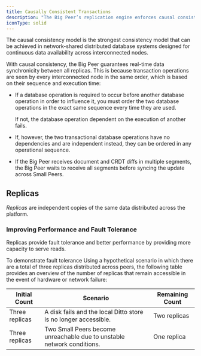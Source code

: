 ```yaml
---
title: Causally Consistent Transactions
description: "The Big Peer’s replication engine enforces causal consistency. "
iconType: solid
---
```


The causal consistency model is the strongest consistency model that can be achieved in network-shared distributed database systems designed for continuous data availability across interconnected nodes. 

With causal consistency, the Big Peer guarantees real-time data synchronicity between all replicas. This is because transaction operations are seen by every interconnected node in the same order, which is based on their sequence and execution time:

- If a database operation is required to occur before another database operation in order to influence it, you must order the two database operations in the exact same sequence every time they are used.

  If not, the database operation dependent on the execution of another fails.

- If, however, the two transactional database operations have no dependencies and are independent instead, they can be ordered in any operational sequence.

- If the Big Peer receives document and CRDT diffs in multiple segments, the Big Peer waits to receive all segments before syncing the update across Small Peers.

## Replicas

*Replicas* are independent copies of the same data distributed across the platform.

### Improving Performance and Fault Tolerance

Replicas provide fault tolerance and better performance by providing more capacity to serve reads.

To demonstrate fault tolerance Using a hypothetical scenario in which there are a total of three replicas distributed across peers, the following table provides an overview of the number of replicas that remain accessible in the event of hardware or network failure:

| **Initial Count** | **Scenario**                                                           | **Remaining Count** |
| ----------------- | ---------------------------------------------------------------------- | ------------------- |
| Three replicas    | A disk fails and the local Ditto store is no longer accessible.        | Two replicas        |
| Three replicas    | Two Small Peers become unreachable due to unstable network conditions. | One replica         |




